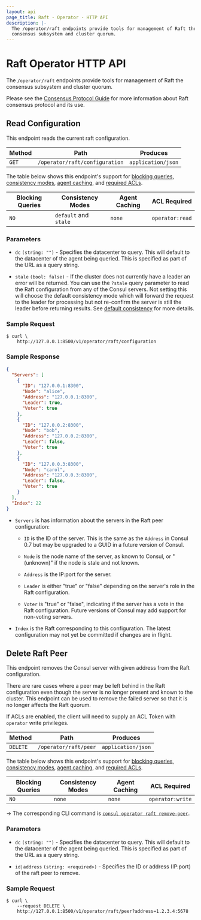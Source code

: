 ```yaml
---
layout: api
page_title: Raft - Operator - HTTP API
description: |-
  The /operator/raft endpoints provide tools for management of Raft the
  consensus subsystem and cluster quorum.
---
```


# Raft Operator HTTP API

The `/operator/raft` endpoints provide tools for management of Raft the
consensus subsystem and cluster quorum.

Please see the [Consensus Protocol Guide](/docs/internals/consensus) for
more information about Raft consensus protocol and its use.

## Read Configuration

This endpoint reads the current raft configuration.

| Method | Path                           | Produces           |
| ------ | ------------------------------ | ------------------ |
| `GET`  | `/operator/raft/configuration` | `application/json` |

The table below shows this endpoint's support for
[blocking queries](/api/features/blocking),
[consistency modes](/api/features/consistency),
[agent caching](/api/features/caching), and
[required ACLs](/api#authentication).

| Blocking Queries | Consistency Modes     | Agent Caching | ACL Required    |
| ---------------- | --------------------- | ------------- | --------------- |
| `NO`             | `default` and `stale` | `none`        | `operator:read` |

### Parameters

- `dc` `(string: "")` - Specifies the datacenter to query. This will default to
  the datacenter of the agent being queried. This is specified as part of the
  URL as a query string.

- `stale` `(bool: false)` - If the cluster does not currently have a leader an
  error will be returned. You can use the `?stale` query parameter to read the
  Raft configuration from any of the Consul servers. Not setting this will choose
  the default consistency mode which will forward the request to the leader for
  processing but not re-confirm the server is still the leader before returning
  results. See [default consistency](/api/features/consistency#default) for more details.

### Sample Request

```shell-session
$ curl \
    http://127.0.0.1:8500/v1/operator/raft/configuration
```

### Sample Response

```json
{
  "Servers": [
    {
      "ID": "127.0.0.1:8300",
      "Node": "alice",
      "Address": "127.0.0.1:8300",
      "Leader": true,
      "Voter": true
    },
    {
      "ID": "127.0.0.2:8300",
      "Node": "bob",
      "Address": "127.0.0.2:8300",
      "Leader": false,
      "Voter": true
    },
    {
      "ID": "127.0.0.3:8300",
      "Node": "carol",
      "Address": "127.0.0.3:8300",
      "Leader": false,
      "Voter": true
    }
  ],
  "Index": 22
}
```

- `Servers` is has information about the servers in the Raft peer configuration:

  - `ID` is the ID of the server. This is the same as the `Address` in Consul
    0.7 but may be upgraded to a GUID in a future version of Consul.

  - `Node` is the node name of the server, as known to Consul, or "(unknown)" if
    the node is stale and not known.

  - `Address` is the IP:port for the server.

  - `Leader` is either "true" or "false" depending on the server's role in the
    Raft configuration.

  - `Voter` is "true" or "false", indicating if the server has a vote in the
    Raft configuration. Future versions of Consul may add support for non-voting
    servers.

- `Index` is the Raft corresponding to this configuration. The latest
  configuration may not yet be committed if changes are in flight.

## Delete Raft Peer

This endpoint removes the Consul server with given address from the Raft
configuration.

There are rare cases where a peer may be left behind in the Raft configuration
even though the server is no longer present and known to the cluster. This
endpoint can be used to remove the failed server so that it is no longer affects
the Raft quorum.

If ACLs are enabled, the client will need to supply an ACL Token with `operator`
write privileges.

| Method   | Path                  | Produces           |
| -------- | --------------------- | ------------------ |
| `DELETE` | `/operator/raft/peer` | `application/json` |

The table below shows this endpoint's support for
[blocking queries](/api/features/blocking),
[consistency modes](/api/features/consistency),
[agent caching](/api/features/caching), and
[required ACLs](/api#authentication).

| Blocking Queries | Consistency Modes | Agent Caching | ACL Required     |
| ---------------- | ----------------- | ------------- | ---------------- |
| `NO`             | `none`            | `none`        | `operator:write` |

-> The corresponding CLI command is [`consul operator raft remove-peer`](/commands/operator/raft#remove-peer).

### Parameters

- `dc` `(string: "")` - Specifies the datacenter to query. This will default to
  the datacenter of the agent being queried. This is specified as part of the
  URL as a query string.

- `id|address` `(string: <required>)` - Specifies the ID or address (IP:port) of the raft peer to remove.

### Sample Request

```shell-session
$ curl \
    --request DELETE \
    http://127.0.0.1:8500/v1/operator/raft/peer?address=1.2.3.4:5678
```
